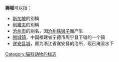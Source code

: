 '''狮城'''可以指：
* [[新加坡|新加坡]]的別稱
* [[利維夫|利維夫]]的別稱
* [[沧州市|沧州市]]的别名，因[[沧州铁狮子|沧州铁狮子]]而产生
* [[狮城镇|狮城镇]]，中国福建省宁德市周宁县下辖的一个镇
* [[遂安县城|遂安县城]]，原为浙江省遂安县的治所，现已淹没水下
{{Disambiguation|Cat=二字亚洲地名消歧义}}
[[Category:猫科动物的标志|Category:猫科动物的标志]]